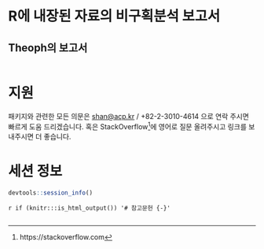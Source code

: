# R에 내장된 자료의 비구획분석 보고서 {#groupreport}

## Theoph의 보고서 {#theophgroup}

```r
```

# 지원 {#support}

패키지와 관련한 모든 의문은 <shan@acp.kr> / +82-2-3010-4614 으로 연락 주시면 빠르게 도움 드리겠습니다.
혹은 StackOverflow^[https://stackoverflow.com]에 영어로 질문 올려주시고 링크를 보내주시면 더 좋습니다.

# 세션 정보 {#session-info}

```r
devtools::session_info()
```

`r if (knitr:::is_html_output()) '# 참고문헌 {-}'`

```r
```



